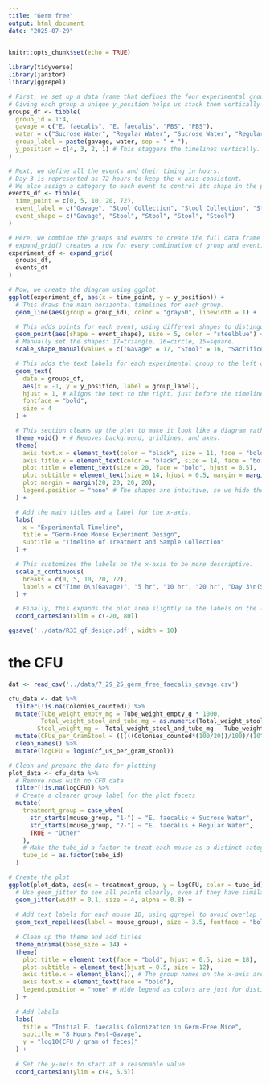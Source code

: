 ```yaml
---
title: "Germ free"
output: html_document
date: "2025-07-29"
---
```


```r
knitr::opts_chunk$set(echo = TRUE)
```

```r
library(tidyverse)
library(janitor)
library(ggrepel)
```

```r

# First, we set up a data frame that defines the four experimental groups.
# Giving each group a unique y_position helps us stack them vertically in the plot.
groups_df <- tibble(
  group_id = 1:4,
  gavage = c("E. faecalis", "E. faecalis", "PBS", "PBS"),
  water = c("Sucrose Water", "Regular Water", "Sucrose Water", "Regular Water"),
  group_label = paste(gavage, water, sep = " + "),
  y_position = c(4, 3, 2, 1) # This staggers the timelines vertically.
)

# Next, we define all the events and their timing in hours.
# Day 3 is represented as 72 hours to keep the x-axis consistent.
# We also assign a category to each event to control its shape in the plot.
events_df <- tibble(
  time_point = c(0, 5, 10, 20, 72),
  event_label = c("Gavage", "Stool Collection", "Stool Collection", "Stool Collection", "Sacrifice"),
  event_shape = c("Gavage", "Stool", "Stool", "Stool", "Stool")
)

# Here, we combine the groups and events to create the full data frame for plotting.
# expand_grid() creates a row for every combination of group and event.
experiment_df <- expand_grid(
  groups_df,
  events_df
)

# Now, we create the diagram using ggplot.
ggplot(experiment_df, aes(x = time_point, y = y_position)) +
  # This draws the main horizontal timelines for each group.
  geom_line(aes(group = group_id), color = "gray50", linewidth = 1) +

  # This adds points for each event, using different shapes to distinguish them.
  geom_point(aes(shape = event_shape), size = 5, color = "steelblue") +
  # Manually set the shapes: 17=triangle, 16=circle, 15=square.
  scale_shape_manual(values = c("Gavage" = 17, "Stool" = 16, "Sacrifice" = 15)) +

  # This adds the text labels for each experimental group to the left of the timelines.
  geom_text(
    data = groups_df,
    aes(x = -1, y = y_position, label = group_label),
    hjust = 1, # Aligns the text to the right, just before the timeline starts.
    fontface = "bold",
    size = 4
  ) +

  # This section cleans up the plot to make it look like a diagram rather than a standard chart.
  theme_void() + # Removes background, gridlines, and axes.
  theme(
    axis.text.x = element_text(color = "black", size = 11, face = "bold"),
    axis.title.x = element_text(color = "black", size = 14, face = "bold", margin = margin(t = 10)),
    plot.title = element_text(size = 20, face = "bold", hjust = 0.5),
    plot.subtitle = element_text(size = 14, hjust = 0.5, margin = margin(b = 20)),
    plot.margin = margin(20, 20, 20, 20),
    legend.position = "none" # The shapes are intuitive, so we hide the legend.
  ) +

  # Add the main titles and a label for the x-axis.
  labs(
    x = "Experimental Timeline",
    title = "Germ-Free Mouse Experiment Design",
    subtitle = "Timeline of Treatment and Sample Collection"
  ) +

  # This customizes the labels on the x-axis to be more descriptive.
  scale_x_continuous(
    breaks = c(0, 5, 10, 20, 72),
    labels = c("Time 0\n(Gavage)", "5 hr", "10 hr", "20 hr", "Day 3\n(Sacrifice)")
  ) +

  # Finally, this expands the plot area slightly so the labels on the left aren't cut off.
  coord_cartesian(xlim = c(-20, 80))

ggsave('../data/R33_gf_design.pdf', width = 10)
```
# the CFU

```r
dat <- read_csv('../data/7_29_25_germ_free_faecalis_gavage.csv') 

cfu_data <- dat %>% 
  filter(!is.na(Colonies_counted)) %>% 
  mutate(Tube_weight_empty_mg = Tube_weight_empty_g * 1000,
         Total_weight_stool_and_tube_mg = as.numeric(Total_weight_stool_and_tube_mg), 
        Stool_weight_mg =  Total_weight_stool_and_tube_mg - Tube_weight_empty_mg) %>% 
  mutate(CFUs_per_GramStool = (((((Colonies_counted*(100/20))/100)/(10^Dilution_factor) )*1000)/Stool_weight_mg)+1)  %>%
  clean_names() %>%
  mutate(logCFU = log10(cf_us_per_gram_stool))
```


```r
# Clean and prepare the data for plotting
plot_data <- cfu_data %>%
  # Remove rows with no CFU data
  filter(!is.na(logCFU)) %>%
  # Create a clearer group label for the plot facets
  mutate(
    treatment_group = case_when(
      str_starts(mouse_group, "1-") ~ "E. faecalis + Sucrose Water",
      str_starts(mouse_group, "2-") ~ "E. faecalis + Regular Water",
      TRUE ~ "Other"
    ),
    # Make the tube_id a factor to treat each mouse as a distinct category
    tube_id = as.factor(tube_id)
  )

# Create the plot
ggplot(plot_data, aes(x = treatment_group, y = logCFU, color = tube_id)) +
  # Use geom_jitter to see all points clearly, even if they have similar values
  geom_jitter(width = 0.1, size = 4, alpha = 0.8) +
  
  # Add text labels for each mouse ID, using ggrepel to avoid overlap
  geom_text_repel(aes(label = mouse_group), size = 3.5, fontface = "bold", box.padding = 0.5) +
  
  # Clean up the theme and add titles
  theme_minimal(base_size = 14) +
  theme(
    plot.title = element_text(face = "bold", hjust = 0.5, size = 18),
    plot.subtitle = element_text(hjust = 0.5, size = 12),
    axis.title.x = element_blank(), # The group names on the x-axis are clear enough
    axis.text.x = element_text(face = "bold"),
    legend.position = "none" # Hide legend as colors are just for distinction
  ) +
  
  # Add labels
  labs(
    title = "Initial E. faecalis Colonization in Germ-Free Mice",
    subtitle = "8 Hours Post-Gavage",
    y = "log10(CFU / gram of feces)"
  ) +
  
  # Set the y-axis to start at a reasonable value
  coord_cartesian(ylim = c(4, 5.5))


```

